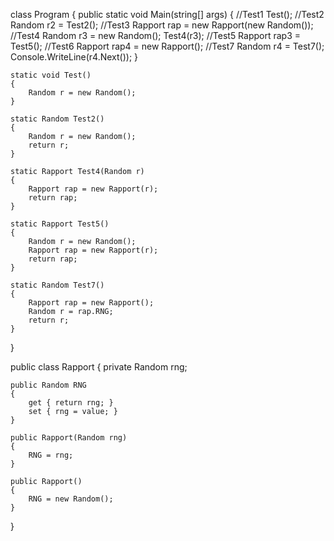 class Program
{
    public static void Main(string[] args)
    {
        //Test1
        Test();
        //Test2
        Random r2 = Test2();
        //Test3
        Rapport rap = new Rapport(new Random());
        //Test4
        Random r3 = new Random();
        Test4(r3);
        //Test5
        Rapport rap3 = Test5();
        //Test6
        Rapport rap4 = new Rapport();
        //Test7
        Random r4 = Test7();
        Console.WriteLine(r4.Next());
    }

    static void Test()
    {
        Random r = new Random();
    }

    static Random Test2()
    {
        Random r = new Random();
        return r;
    }

    static Rapport Test4(Random r)
    {
        Rapport rap = new Rapport(r);
        return rap;
    }

    static Rapport Test5()
    {
        Random r = new Random();
        Rapport rap = new Rapport(r);
        return rap;
    }

    static Random Test7()
    {
        Rapport rap = new Rapport();
        Random r = rap.RNG;
        return r;
    }
}    

public class Rapport
{
    private Random rng;

    public Random RNG
    {
        get { return rng; }
        set { rng = value; }
    }

    public Rapport(Random rng)
    {
        RNG = rng;
    }

    public Rapport()
    {
        RNG = new Random();
    }
}
 
 
 
 
 
 
 
 
 
 
 
 
 
 
 
 
 
 
 
 

 
 
 
 

 
 
 
 
 

 
 
 
 
 

 
 
 
 
 
 

 
 
 
 
 
 
 
